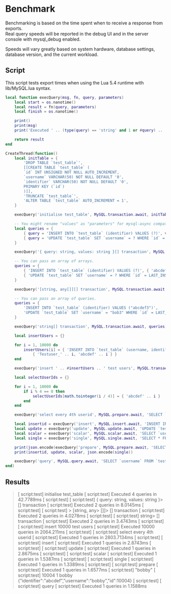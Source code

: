 # Benchmark

Benchmarking is based on the time spent when to receive a response from exports.  
Real query speeds will be reported in the debug UI and in the server console with mysql_debug enabled.

Speeds will vary greatly based on system hardware, database settings, database version, and the current workload.

## Script

This script tests export times when using the Lua 5.4 runtime with lib/MySQL.lua syntax.

```lua
local function execQuery(msg, fn, query, parameters)
    local start = os.nanotime()
    local result = fn(query, parameters)
    local finish = os.nanotime()

    print()
    print(msg)
    print('Executed ' .. (type(query) == 'string' and 1 or #query) .. ' queries in ' .. (finish - start) / 1e6 .. 'ms')

    return result
end

CreateThread(function()
    local initTable = {
        'DROP TABLE `test_table`',
        [[CREATE TABLE `test_table` (
        `id` INT UNSIGNED NOT NULL AUTO_INCREMENT,
        `username` VARCHAR(50) NOT NULL DEFAULT '0',
        `identifier` VARCHAR(50) NOT NULL DEFAULT '0',
        PRIMARY KEY (`id`)
        )]],
        'TRUNCATE `test_table`',
        'ALTER TABLE `test_table` AUTO_INCREMENT = 1',
    }

    execQuery('initialise test_table', MySQL.transaction.await, initTable)

    -- You might rename "values" as "parameters" for mysql-async compatibility.
    local queries = {
        { query = 'INSERT INTO `test_table` (identifier) VALUES (?)', values = { 'abcdef1' }},
        { query = 'UPDATE `test_table` SET `username` = ? WHERE `id` = LAST_INSERT_ID()', values = { 'bob1' }},
    }

    execQuery('{ query: string, values: string }[] transaction', MySQL.transaction.await, queries)

    -- You can pass an array of arrays.
    queries = {
        { 'INSERT INTO `test_table` (identifier) VALUES (?)', { 'abcdef2' } },
        { 'UPDATE `test_table` SET `username` = ? WHERE `id` = LAST_INSERT_ID()', { 'bob2' } },
    }

    execQuery('[string, any[]][] transaction', MySQL.transaction.await, queries)

    -- You can pass an array of queries.
    queries = {
        'INSERT INTO `test_table` (identifier) VALUES ("abcdef3")',
        'UPDATE `test_table` SET `username` = "bob3" WHERE `id` = LAST_INSERT_ID()',
    }

    execQuery('string[] transaction', MySQL.transaction.await, queries)

    local insertUsers = {}

    for i = 1, 10000 do
        insertUsers[i] = { 'INSERT INTO `test_table` (username, identifier) VALUES (?, ?)',
            { 'Testuser_' .. i, 'abcdef' .. i } }
    end

    execQuery('insert ' .. #insertUsers .. ' test users', MySQL.transaction.await, insertUsers)

    local selectUserIds = {}

    for i = 1, 10000 do
        if i % 4 == 0 then
            selectUserIds[math.tointeger(i / 4)] = { 'abcdef' .. i }
        end
    end

    execQuery('select every 4th userid', MySQL.prepare.await, 'SELECT `id` FROM `test_table` WHERE `identifier` = ? LIMIT 1', selectUserIds)

    local insertid = execQuery('insert', MySQL.insert.await, 'INSERT INTO `test_table` (identifier) VALUES (?)', { 'abcdef' })
    local update = execQuery('update', MySQL.update.await, 'UPDATE `test_table` SET `username` = ? WHERE `id` = ?', { 'bobby', insertid })
    local scalar = execQuery('scalar', MySQL.scalar.await, 'SELECT `username` FROM `test_table` WHERE `id` = ?', { insertid })
    local single = execQuery('single', MySQL.single.await, 'SELECT * FROM `test_table` WHERE `id` = ?', { insertid })

    print(json.encode(execQuery('prepare', MySQL.prepare.await, 'SELECT `username` FROM `test_table` WHERE `id` = ?', { insertid })))
    print(insertid, update, scalar, json.encode(single))

    execQuery('query', MySQL.query.await, 'SELECT `username` FROM `test_table` WHERE `id` = ? LIMIT 1', { 419 })
end)
```

## Results

> [         script:test] initialise test_table
> [         script:test] Executed 4 queries in 42.7789ms
> [         script:test]
> [         script:test] { query: string, values: string }> [] transaction
> [         script:test] Executed 2 queries in 8.0145ms
> [         script:test]
> [         script:test] > [string, any> []]> [] transaction
> [         script:test] Executed 2 queries in 4.0278ms
> [         script:test]
> [         script:test] string> [] transaction
> [         script:test] Executed 2 queries in 3.4743ms
> [         script:test]
> [         script:test] insert 10000 test users
> [         script:test] Executed 10000 queries in 2064.211ms
> [         script:test]
> [         script:test] select every 4th userid
> [         script:test] Executed 1 queries in 2803.7134ms
> [         script:test]
> [         script:test] insert
> [         script:test] Executed 1 queries in 2.8743ms
> [         script:test]
> [         script:test] update
> [         script:test] Executed 1 queries in 2.8675ms
> [         script:test]
> [         script:test] scalar
> [         script:test] Executed 1 queries in 1.5387ms
> [         script:test]
> [         script:test] single
> [         script:test] Executed 1 queries in 1.3389ms
> [         script:test]
> [         script:test] prepare
> [         script:test] Executed 1 queries in 1.6577ms
> [         script:test] "bobby"
> [         script:test] 10004    1       bobby   {"identifier":"abcdef","username":"bobby","id":10004}
> [         script:test]
> [         script:test] query
> [         script:test] Executed 1 queries in 1.1588ms
